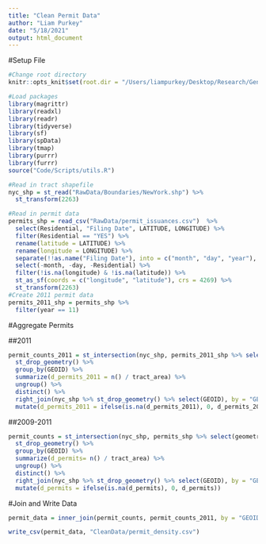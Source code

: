```yaml
---
title: "Clean Permit Data"
author: "Liam Purkey"
date: "5/18/2021"
output: html_document
---
```


#Setup File

```r
#Change root directory
knitr::opts_knit$set(root.dir = "/Users/liampurkey/Desktop/Research/Gentrification")
```

```r
#Load packages
library(magrittr)
library(readxl)
library(readr)
library(tidyverse)
library(sf)
library(spData)
library(tmap)
library(purrr)
library(furrr)
source("Code/Scripts/utils.R")
```

```r
#Read in tract shapefile
nyc_shp = st_read("RawData/Boundaries/NewYork.shp") %>%
  st_transform(2263)
```

```r
#Read in permit data 
permits_shp = read_csv("RawData/permit_issuances.csv")  %>%
  select(Residential, "Filing Date", LATITUDE, LONGITUDE) %>% 
  filter(Residential == "YES") %>%
  rename(latitude = LATITUDE) %>%
  rename(longitude = LONGITUDE) %>%
  separate(!!as.name("Filing Date"), into = c("month", "day", "year"), sep = "/") %>%
  select(-month, -day, -Residential) %>%
  filter(!is.na(longitude) & !is.na(latitude)) %>%
  st_as_sf(coords = c("longitude", "latitude"), crs = 4269) %>%
  st_transform(2263)
#Create 2011 permit data
permits_2011_shp = permits_shp %>%
  filter(year == 11)
```

#Aggregate Permits 

##2011

```r
permit_counts_2011 = st_intersection(nyc_shp, permits_2011_shp %>% select(geometry)) %>%
  st_drop_geometry() %>%
  group_by(GEOID) %>%
  summarize(d_permits_2011 = n() / tract_area) %>%
  ungroup() %>%
  distinct() %>%
  right_join(nyc_shp %>% st_drop_geometry() %>% select(GEOID), by = "GEOID") %>%
  mutate(d_permits_2011 = ifelse(is.na(d_permits_2011), 0, d_permits_2011)) 
```

##2009-2011

```r
permit_counts = st_intersection(nyc_shp, permits_shp %>% select(geometry)) %>%
  st_drop_geometry() %>%
  group_by(GEOID) %>%
  summarize(d_permits= n() / tract_area) %>%
  ungroup() %>%
  distinct() %>%
  right_join(nyc_shp %>% st_drop_geometry() %>% select(GEOID), by = "GEOID") %>%
  mutate(d_permits = ifelse(is.na(d_permits), 0, d_permits)) 
```

#Join and Write Data

```r
permit_data = inner_join(permit_counts, permit_counts_2011, by = "GEOID")
```

```r
write_csv(permit_data, "CleanData/permit_density.csv")
```






